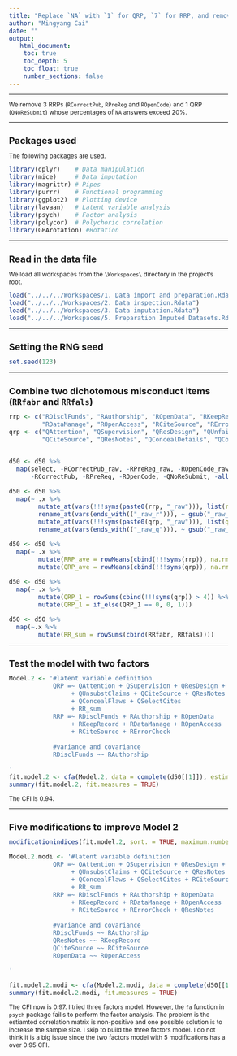 ```yaml
---
title: "Replace `NA` with `1` for QRP, `7` for RRP, and remove items with over 20% `NA` answers"
author: "Mingyang Cai"
date: ""
output: 
   html_document:
    toc: true
    toc_depth: 5
    toc_float: true
    number_sections: false
---
```

  
<style type="text/css">
  
body{ /* Normal  */
  font-size: 12px;
  }
td {  /* Table  */
  font-size: 12px;
}
h1.title {
  font-size: 18px;
  color: DarkBlue;
}
h1 { /* Header 1 */
  font-size: 18px;
}
h2 { /* Header 2 */
  font-size: 18px;
}
h3 { /* Header 3 */
  font-size: 18px;
}
code.r{ /* Code block */
  font-size: 12px;
}
pre { /* Code block - determines code spacing between lines */
  font-size: 14px;
}
</style>

---

We remove 3 RRPs (`RCorrectPub`, `RPreReg` and `ROpenCode`) and 1 QRP (`QNoReSubmit`) whose percentages of `NA` answers exceed 20%. 

---

# Packages used
The following packages are used.  
```r
library(dplyr)    # Data manipulation  
library(mice)     # Data imputation  
library(magrittr) # Pipes  
library(purrr)    # Functional programming  
library(ggplot2)  # Plotting device  
library(lavaan)   # Latent variable analysis  
library(psych)    # Factor analysis  
library(polycor)  # Polychoric correlation  
library(GPArotation) #Rotation   
```

---

# Read in the data file
We load all workspaces from the `\Workspaces\` directory in the project's root.
```r
load("../../../Workspaces/1. Data import and preparation.Rdata")
load("../../../Workspaces/2. Data inspection.Rdata")
load("../../../Workspaces/3. Data imputation.Rdata")
load("../../../Workspaces/5. Preparation Imputed Datasets.Rdata")
```

---

# Setting the RNG seed
```r
set.seed(123)
```

---

# Combine two dichotomous misconduct items (`RRfabr` and `RRfals`) 
```r
rrp <- c("RDisclFunds", "RAuthorship", "ROpenData", "RKeepRecord",
         "RDataManage", "ROpenAccess", "RCiteSource", "RErrorCheck")
qrp <- c("QAttention", "QSupervision", "QResDesign", "QUnfairRev", "QUnsubstClaims", 
         "QCiteSource", "QResNotes", "QConcealDetails", "QConcealFlaws", "QSelectCites")


d50 <- d50 %>% 
  map(select, -RCorrectPub_raw, -RPreReg_raw, -ROpenCode_raw, -QNoReSubmit_raw,
      -RCorrectPub, -RPreReg, -ROpenCode, -QNoReSubmit, -all_of(rrp), -all_of(qrp))

d50 <- d50 %>% 
  map(~ .x %>% 
        mutate_at(vars(!!!syms(paste0(rrp, "_raw"))), list(r = ~ recode(., `0` = 7))) %>% 
        rename_at(vars(ends_with(("_raw_r"))), ~ gsub("_raw_r", "", .x)) %>% 
        mutate_at(vars(!!!syms(paste0(qrp, "_raw"))), list(q = ~ recode(., `0` = 1))) %>% 
        rename_at(vars(ends_with(("_raw_q"))), ~ gsub("_raw_q", "", .x))) 

d50 <- d50 %>% 
  map(~ .x %>% 
        mutate(RRP_ave = rowMeans(cbind(!!!syms(rrp)), na.rm = T)) %>% 
        mutate(QRP_ave = rowMeans(cbind(!!!syms(qrp)), na.rm = T))) 

d50 <- d50 %>% 
  map(~ .x %>% 
        mutate(QRP_1 = rowSums(cbind(!!!syms(qrp)) > 4)) %>% 
        mutate(QRP_1 = if_else(QRP_1 == 0, 0, 1)))

d50 <- d50 %>% 
  map(~.x %>% 
        mutate(RR_sum = rowSums(cbind(RRfabr, RRfals))))
```

---

# Test the model with two factors
```r
Model.2 <- '#latent variable definition
            QRP =~ QAttention + QSupervision + QResDesign + QUnfairRev 
                 + QUnsubstClaims + QCiteSource + QResNotes + QConcealDetails 
                 + QConcealFlaws + QSelectCites 
                 + RR_sum
            RRP =~ RDisclFunds + RAuthorship + ROpenData 
                 + RKeepRecord + RDataManage + ROpenAccess 
                 + RCiteSource + RErrorCheck 
                 
            #variance and covariance
            RDisclFunds ~~ RAuthorship

'
fit.model.2 <- cfa(Model.2, data = complete(d50[[1]]), estimator = "WLSMV", std.lv=TRUE)
summary(fit.model.2, fit.measures = TRUE)
```
The CFI is 0.94.

---

# Five modifications to improve Model 2
```r
modificationindices(fit.model.2, sort. = TRUE, maximum.number = 5)

Model.2.modi <- '#latent variable definition
            QRP =~ QAttention + QSupervision + QResDesign + QUnfairRev 
                 + QUnsubstClaims + QCiteSource + QResNotes + QConcealDetails 
                 + QConcealFlaws + QSelectCites + RCiteSource 
                 + RR_sum
            RRP =~ RDisclFunds + RAuthorship + ROpenData 
                 + RKeepRecord + RDataManage + ROpenAccess 
                 + RCiteSource + RErrorCheck + QResNotes 
                 
            #variance and covariance
            RDisclFunds ~~ RAuthorship
            QResNotes ~~ RKeepRecord
            QCiteSource ~~ RCiteSource
            ROpenData ~~ ROpenAccess

'

fit.model.2.modi <- cfa(Model.2.modi, data = complete(d50[[1]]), estimator = "WLSMV", std.lv=TRUE)
summary(fit.model.2.modi, fit.measures = TRUE)
```
The CFI now is 0.97. I tried three factors model. However, the `fa` function in `psych` package faills to perform the factor analysis. The problem is the estiamted correlation matrix is non-positive and one possible solution is to increase the sample size. I skip to build the three factors model. I do not think it is a big issue since the two factors model with 5 modifications has a over 0.95 CFI.  
